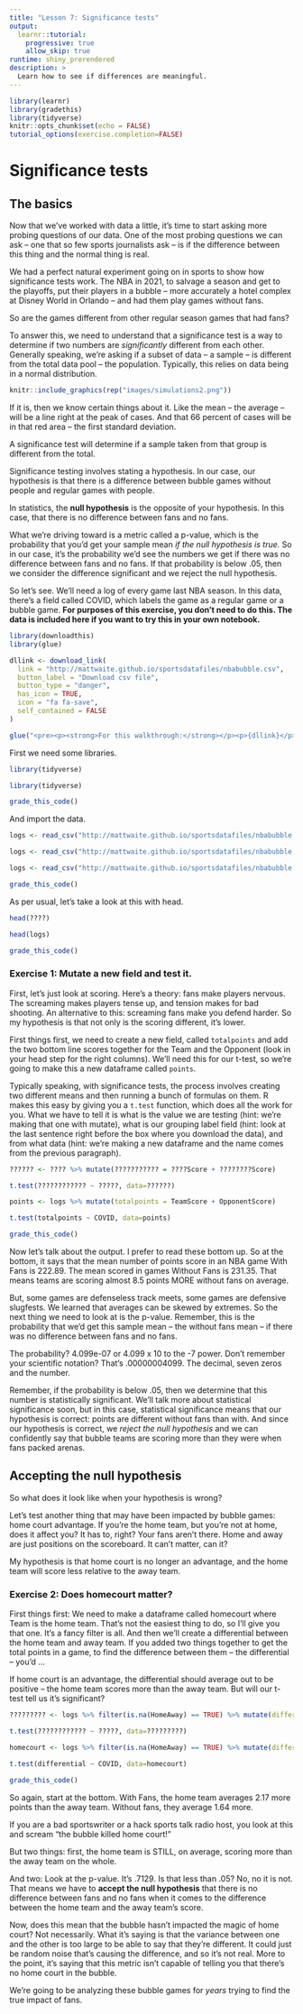 ```yaml
---
title: "Lesson 7: Significance tests"
output: 
  learnr::tutorial:
    progressive: true
    allow_skip: true
runtime: shiny_prerendered
description: >
  Learn how to see if differences are meaningful.
---
```


```r
library(learnr)
library(gradethis)
library(tidyverse)
knitr::opts_chunk$set(echo = FALSE)
tutorial_options(exercise.completion=FALSE)
```

# Significance tests

## The basics

Now that we've worked with data a little, it's time to start asking more probing questions of our data. One of the most probing questions we can ask -- one that so few sports journalists ask -- is if the difference between this thing and the normal thing is real. 

We had a perfect natural experiment going on in sports to show how significance tests work. The NBA in 2021, to salvage a season and get to the playoffs, put their players in a bubble -- more accurately a hotel complex at Disney World in Orlando -- and had them play games without fans. 

So are the games different from other regular season games that had fans? 

To answer this, we need to understand that a significance test is a way to determine if two numbers are *significantly* different from each other. Generally speaking, we're asking if a subset of data -- a sample -- is different from the total data pool -- the population. Typically, this relies on data being in a normal distribution.

```r
knitr::include_graphics(rep("images/simulations2.png"))
```

If it is, then we know certain things about it. Like the mean -- the average -- will be a line right at the peak of cases. And that 66 percent of cases will be in that red area -- the first standard deviation. 

A significance test will determine if a sample taken from that group is different from the total.

Significance testing involves stating a hypothesis. In our case, our hypothesis is that there is a difference between bubble games without people and regular games with people. 

In statistics, the **null hypothesis** is the opposite of your hypothesis. In this case, that there is no difference between fans and no fans. 

What we're driving toward is a metric called a p-value, which is the probability that you'd get your sample mean *if the null hypothesis is true.* So in our case, it's the probability we'd see the numbers we get if there was no difference between fans and no fans. If that probability is below .05, then we consider the difference significant and we reject the null hypothesis.

So let's see. We'll need a log of every game last NBA season. In this data, there's a field called COVID, which labels the game as a regular game or a bubble game. **For purposes of this exercise, you don't need to do this. The data is included here if you want to try this in your own notebook.**

```r
library(downloadthis)
library(glue)

dllink <- download_link(
  link = "http://mattwaite.github.io/sportsdatafiles/nbabubble.csv",
  button_label = "Download csv file",
  button_type = "danger",
  has_icon = TRUE,
  icon = "fa fa-save",
  self_contained = FALSE
)

glue("<pre><p><strong>For this walkthrough:</strong></p><p>{dllink}</p></pre>")

```

First we need some libraries. 

```r
library(tidyverse)
```
```r
library(tidyverse)
```
```r
grade_this_code()
```

And import the data.

```r
logs <- read_csv("http://mattwaite.github.io/sportsdatafiles/nbabubble.csv")
```
```r
logs <- read_csv("http://mattwaite.github.io/sportsdatafiles/nbabubble.csv")
```
```r
logs <- read_csv("http://mattwaite.github.io/sportsdatafiles/nbabubble.csv")
```
```r
grade_this_code()
```

As per usual, let's take a look at this with head.

```r
head(????)
```
```r
head(logs)
```
```r
grade_this_code()
```


### Exercise 1: Mutate a new field and test it.

First, let's just look at scoring. Here's a theory: fans make players nervous. The screaming makes players tense up, and tension makes for bad shooting. An alternative to this: screaming fans make you defend harder. So my hypothesis is that not only is the scoring different, it's lower.

First things first, we need to create a new field, called `totalpoints` and add the two bottom line scores together for the Team and the Opponent (look in your head step for the right columns). We'll need this for our t-test, so we're going to make this a new dataframe called `points`.

Typically speaking, with significance tests, the process involves creating two different means and then running a bunch of formulas on them. R makes this easy by giving you a `t.test` function, which does all the work for you. What we have to tell it is what is the value we are testing (hint: we're making that one with mutate), what is our grouping label field (hint: look at the last sentence right before the box where you download the data), and from what data (hint: we're making a new dataframe and the name comes from the previous paragraph).

```r
?????? <- ???? %>% mutate(??????????? = ????Score + ????????Score)

t.test(???????????? ~ ?????, data=??????)
```
```r
points <- logs %>% mutate(totalpoints = TeamScore + OpponentScore)

t.test(totalpoints ~ COVID, data=points)
```
```r
grade_this_code()
```

Now let's talk about the output. I prefer to read these bottom up. So at the bottom, it says that the mean number of points score in an NBA game With Fans is 222.89. The mean scored in games Without Fans is 231.35. That means teams are scoring almost 8.5 points MORE without fans on average. 

But, some games are defenseless track meets, some games are defensive slugfests. We learned that averages can be skewed by extremes. So the next thing we need to look at is the p-value. Remember, this is the probability that we'd get this sample mean -- the without fans mean -- if there was no difference between fans and no fans. 

The probability? 4.099e-07 or 4.099 x 10 to the -7 power. Don't remember your scientific notation? That's .00000004099. The decimal, seven zeros and the number. 

Remember, if the probability is below .05, then we determine that this number is statistically significant. We'll talk more about statistical significance soon, but in this case, statistical significance means that our hypothesis is correct: points are different without fans than with. And since our hypothesis is correct, we *reject the null hypothesis* and we can confidently say that bubble teams are scoring more than they were when fans packed arenas. 

## Accepting the null hypothesis

So what does it look like when your hypothesis is wrong? 

Let's test another thing that may have been impacted by bubble games: home court advantage. If you're the home team, but you're not at home, does it affect you? It has to, right? Your fans aren't there. Home and away are just positions on the scoreboard. It can't matter, can it?

My hypothesis is that home court is no longer an advantage, and the home team will score less relative to the away team.

### Exercise 2: Does homecourt matter?

First things first: We need to make a dataframe called homecourt where Team is the home team. That's not the easiest thing to do, so I'll give you that one. It's a fancy filter is all. And then we'll create a differential between the home team and away team. If you added two things together to get the total points in a game, to find the difference between them -- the differential -- you'd ...

If home court is an advantage, the differential should average out to be positive -- the home team scores more than the away team. But will our t-test tell us it's significant?

```r
????????? <- logs %>% filter(is.na(HomeAway) == TRUE) %>% mutate(differential = ????????? - ????????????)

t.test(???????????? ~ ?????, data=?????????)
```
```r
homecourt <- logs %>% filter(is.na(HomeAway) == TRUE) %>% mutate(differential = TeamScore - OpponentScore)

t.test(differential ~ COVID, data=homecourt)
```
```r
grade_this_code()
```

So again, start at the bottom. With Fans, the home team averages 2.17 more points than the away team. Without fans, they average 1.64 more. 

If you are a bad sportswriter or a hack sports talk radio host, you look at this and scream "the bubble killed home court!"

But two things: first, the home team is STILL, on average, scoring more than the away team on the whole. 

And two: Look at the p-value. It's .7129. Is that less than .05? No, no it is not. That means we have to **accept the null hypothesis** that there is no difference between fans and no fans when it comes to the difference between the home team and the away team's score.

Now, does this mean that the bubble hasn't impacted the magic of home court? Not necessarily. What it's saying is that the variance between one and the other is too large to be able to say that they're different. It could just be random noise that's causing the difference, and so it's not real. More to the point, it's saying that this metric isn't capable of telling you that there's no home court in the bubble.

We're going to be analyzing these bubble games for *years* trying to find the true impact of fans.